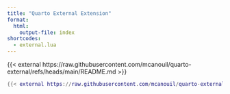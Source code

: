 ```yaml
---
title: "Quarto External Extension"
format:
  html:
    output-file: index
shortcodes: 
  - external.lua
---
```


{{< external https://raw.githubusercontent.com/mcanouil/quarto-external/refs/heads/main/README.md >}}

```lua
{{< external https://raw.githubusercontent.com/mcanouil/quarto-external/refs/heads/main/_extensions/external/external.lua >}}
```
